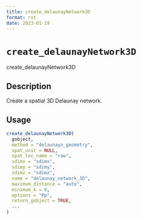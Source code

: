 ```yaml
--- 
title: create_delaunayNetwork3D 
format: rst 
date: 2023-01-19 
--- 
```

# `create_delaunayNetwork3D`

create_delaunayNetwork3D


## Description

Create a spatial 3D Delaunay network.


## Usage

```r
create_delaunayNetwork3D(
  gobject,
  method = "delaunayn_geometry",
  spat_unit = NULL,
  spat_loc_name = "raw",
  sdimx = "sdimx",
  sdimy = "sdimy",
  sdimz = "sdimz",
  name = "delaunay_network_3D",
  maximum_distance = "auto",
  minimum_k = 0,
  options = "Pp",
  return_gobject = TRUE,
  ...
)
```


